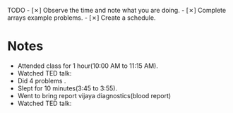 TODO
- [✗] Observe the time and note what you are doing.
- [✗] Complete arrays example problems.
- [✗] Create a schedule.

= Notes =
* Attended class for 1 hour(10:00 AM to 11:15 AM).
* Watched TED talk: {{https://www.youtube.com/watch?v=NVPxmz_PvUw | Learning to be awsome at anything you do, including being a leader.}}
* Did 4 problems .
* Slept for 10 minutes(3:45 to 3:55).
* Went to bring report vijaya diagnostics(blood report)
* Watched TED talk: {{https://www.youtube.com/watch?v=XOU2ubWkoPw|Exhausted Brain}}
